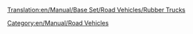 [[Translation:en/Manual/Base Set/Road Vehicles/Rubber Trucks]]
{{en/Manual/Base Set/Road Vehicles/RoadVehicle|name     = Balogh Rubber Truck
  |img      = en/Manual/Base Set/Road Vehicles/Balogh Rubber Truck.png
  |price    = £4,797 ($9,594) 
  |speed    = 30 mph (48 km/h)
  |annual   = £421 ($842)
  |designed = 1936
  |life     = 15
  |capacity = 17,000 litres of rubber
}}
{{en/Manual/Base Set/Road Vehicles/RoadVehicle|name     = Uhl Rubber Truck
  |img      = en/Manual/Base Set/Road Vehicles/Uhl Rubber Truck.png
  |price    = £6,027 ($12,054)
  |speed    = 55 mph (88 km/h)
  |annual   = £787 ($1,574)
  |designed = 1977
  |life     = 15
  |capacity = 19,000 litres of rubber
}}
{{en/Manual/Base Set/Road Vehicles/RoadVehicle|name     = RMT Rubber Truck
  |img      = en/Manual/Base Set/Road Vehicles/RMT Rubber Truck.png
  |price    = £6,437 ($12,874) 
  |speed    = 70 mph (112 km/h)
  |annual   = £1,125 ($2,250)
  |designed = 2011
  |life     = 15
  |capacity = 22,000 litres of rubber
}}

[[Category:en/Manual/Road Vehicles]]